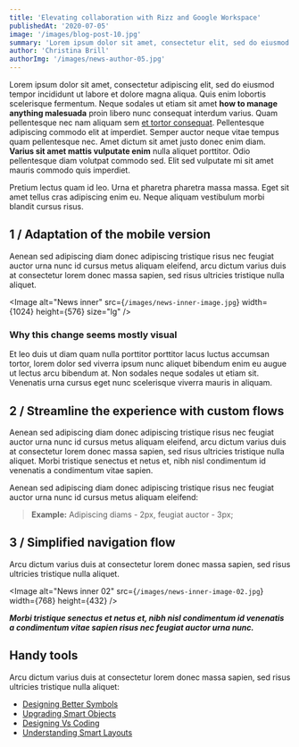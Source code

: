 ```yaml
---
title: 'Elevating collaboration with Rizz and Google Workspace'
publishedAt: '2020-07-05'
image: '/images/blog-post-10.jpg'
summary: 'Lorem ipsum dolor sit amet, consectetur elit, sed do eiusmod tempor incididunt.'
author: 'Christina Brill'
authorImg: '/images/news-author-05.jpg'
---
```


Lorem ipsum dolor sit amet, consectetur adipiscing elit, sed do eiusmod tempor incididunt ut labore et dolore magna aliqua. Quis enim lobortis scelerisque fermentum. Neque sodales ut etiam sit amet **how to manage anything malesuada** proin libero nunc consequat interdum varius. Quam pellentesque nec nam aliquam sem [et tortor consequat](#0). Pellentesque adipiscing commodo elit at imperdiet. Semper auctor neque vitae tempus quam pellentesque nec. Amet dictum sit amet justo donec enim diam. **Varius sit amet mattis vulputate enim** nulla aliquet porttitor. Odio pellentesque diam volutpat commodo sed. Elit sed vulputate mi sit amet mauris commodo quis imperdiet.

Pretium lectus quam id leo. Urna et pharetra pharetra massa massa. Eget sit amet tellus cras adipiscing enim eu. Neque aliquam vestibulum morbi blandit cursus risus.

<Separator />

## 1 / Adaptation of the mobile version

Aenean sed adipiscing diam donec adipiscing tristique risus nec feugiat auctor urna nunc id cursus metus aliquam eleifend, arcu dictum varius duis at consectetur lorem donec massa sapien, sed risus ultricies tristique nulla aliquet.

<Image
  alt="News inner"
  src={`/images/news-inner-image.jpg`}
  width={1024}
  height={576}
  size="lg"
/>

### Why this change seems mostly visual

Et leo duis ut diam quam nulla porttitor porttitor lacus luctus accumsan tortor, lorem dolor sed viverra ipsum nunc aliquet bibendum enim eu augue ut lectus arcu bibendum at. Non sodales neque sodales ut etiam sit. Venenatis urna cursus eget nunc scelerisque viverra mauris in aliquam.

<Separator />

## 2 / Streamline the experience with custom flows

Aenean sed adipiscing diam donec adipiscing tristique risus nec feugiat auctor urna nunc id cursus metus aliquam eleifend, arcu dictum varius duis at consectetur lorem donec massa sapien, sed risus ultricies tristique nulla aliquet. Morbi tristique senectus et netus et, nibh nisl condimentum id venenatis a condimentum vitae sapien.

Aenean sed adipiscing diam donec adipiscing tristique risus nec feugiat auctor urna nunc id cursus metus aliquam eleifend:

> **Example:** Adipiscing diams - 2px, feugiat auctor - 3px;

<Separator />

## 3 / Simplified navigation flow

Arcu dictum varius duis at consectetur lorem donec massa sapien, sed risus ultricies tristique nulla aliquet.

<Image
  alt="News inner 02"
  src={`/images/news-inner-image-02.jpg`}
  width={768}
  height={432}
/>

**_Morbi tristique senectus et netus et, nibh nisl condimentum id venenatis a condimentum vitae sapien risus nec feugiat auctor urna nunc._**

<Separator />

## Handy tools

Arcu dictum varius duis at consectetur lorem donec massa sapien, sed risus ultricies tristique nulla aliquet:

*   [Designing Better Symbols](#0)
*   [Upgrading Smart Objects](#0)
*   [Designing Vs Coding](#0)
*   [Understanding Smart Layouts](#0)